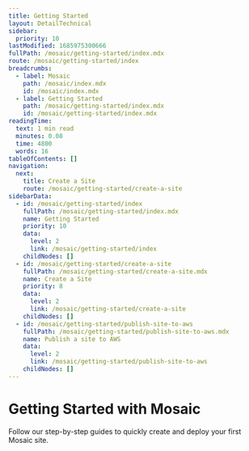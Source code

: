 ```yaml
---
title: Getting Started
layout: DetailTechnical
sidebar:
  priority: 10
lastModified: 1685975300666
fullPath: /mosaic/getting-started/index.mdx
route: /mosaic/getting-started/index
breadcrumbs:
  - label: Mosaic
    path: /mosaic/index.mdx
    id: /mosaic/index.mdx
  - label: Getting Started
    path: /mosaic/getting-started/index.mdx
    id: /mosaic/getting-started/index.mdx
readingTime:
  text: 1 min read
  minutes: 0.08
  time: 4800
  words: 16
tableOfContents: []
navigation:
  next:
    title: Create a Site
    route: /mosaic/getting-started/create-a-site
sidebarData:
  - id: /mosaic/getting-started/index
    fullPath: /mosaic/getting-started/index.mdx
    name: Getting Started
    priority: 10
    data:
      level: 2
      link: /mosaic/getting-started/index
    childNodes: []
  - id: /mosaic/getting-started/create-a-site
    fullPath: /mosaic/getting-started/create-a-site.mdx
    name: Create a Site
    priority: 8
    data:
      level: 2
      link: /mosaic/getting-started/create-a-site
    childNodes: []
  - id: /mosaic/getting-started/publish-site-to-aws
    fullPath: /mosaic/getting-started/publish-site-to-aws.mdx
    name: Publish a site to AWS
    data:
      level: 2
      link: /mosaic/getting-started/publish-site-to-aws
    childNodes: []
---
```

# Getting Started with Mosaic

Follow our step-by-step guides to quickly create and deploy your first Mosaic site.

<Tiles>
  <TileLink
    action={'Learn more'}
    description={'Learn how to generate a Mosaic site.'}
    title={'Create a Mosaic Site'}
    link={'./create-a-site'}
  />
  <TileLink
    action={'Learn more'}
    description={'Learn how to deploy your Mosaic site to AWS for production use.'}
    title={'Deploy a Mosaic Site'}
    link={'./publish-site-to-aws'}
  />
</Tiles>
